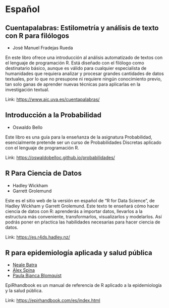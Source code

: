 # Español

## Cuentapalabras: Estilometría y análisis de texto con R para filólogos

- José Manuel Fradejas Rueda

En este libro ofrece una introducción al análisis automatizado de textos con el lenguaje de programación R. Está diseñado con el filólogo como destinatario básico, aunque es válido para cualquier especialista de humanidades que requiera analizar y procesar grandes cantidades de datos textuales, por lo que no presupone ni requiere ningún conocimiento previo, tan solo ganas de aprender nuevas técnicas para aplicarlas en la investigación textual.

Link: [https://www.aic.uva.es/cuentapalabras/](https://www.aic.uva.es/cuentapalabras/)

## Introducción a la Probabilidad

- Oswaldo Bello

Este libro es una guía para la enseñanza de la asignatura Probabilidad, esencialmente pretende ser un curso de Probabilidades Discretas aplicado con el lenguaje de programación R.

Link: [https://oswaldobelloc.github.io/probabilidades/](https://oswaldobelloc.github.io/probabilidades/)

## R Para Ciencia de Datos

- Hadley Wickham
- Garrett Grolemund

Este es el sitio web de la versión en español de “R for Data Science”, de Hadley Wickham y Garrett Grolemund. Este texto te enseñará cómo hacer ciencia de datos con R: aprenderás a importar datos, llevarlos a la estructura más conveniente, transformarlos, visualizarlos y modelarlos. Así podrás poner en pŕactica las habilidades necesarias para hacer ciencia de datos.

Link: [https://es.r4ds.hadley.nz/](https://es.r4ds.hadley.nz/)

## R para epidemiología aplicada y salud pública

- [Neale Batra](@neale_batra/appliedepi.org/)
- [Alex Spina](@aspina_epi/https://www.linkedin.com/in/alexspina/)
- [Paula Bianca Blomquist](@PBBlomquist/linkedin.com/in/paula-bianca-blomquist-53188186)

EpiRhandbook es un manual de referencia de R aplicado a la epidemiología y la salud pública.

Link: [https://epirhandbook.com/es/index.html](https://epirhandbook.com/es/index.html)


